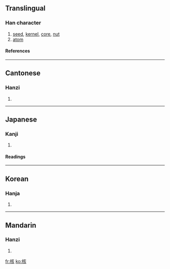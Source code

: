 {{see|覈}}

==Translingual==
===Han character===
{{Han char|rn=75|rad=木|as=06|sn=10|four=4098<sub>2</sub>|canj=木卜女人 (DYVO)}}
# [[seed]], [[kernel]], [[core]], [[nut]]
# [[atom]]
====References====
{{Han ref|kx=0524.040|dkj=14743|dj=0912.070|hdz=21206.040|uh=6838|ud=26680|bh=AED6|bd=44758}}

----
==Cantonese==
===Hanzi===
{{yue-hanzi|jyut=|y=hat6, wat6}}
# {{defn|Cantonese}}

----
==Japanese==
===Kanji===
{{ja-kanji|grade=|rs=木06}}
# {{defn|Japanese}} 
====Readings====
{{ja-readings|on=[[かく]] (kaku)|kun=[[さね]] (sane)}}

----
==Korean==
===Hanja===
{{ko-hanja|hangeul=[[핵]], [[홀]]|eumhun=|rv=haek, hol|mr=haek, hol|y=hayk, hol}}
# {{defn|Korean}}

----
==Mandarin==
===Hanzi===
{{cmn-hanzi|pin=[[hé]] (he2), [[hú]] (hu2)|wg=ho<sup>2</sup>, hu<sup>2</sup>}}
# {{defn|Mandarin}}

[[fr:核]]
[[ko:核]]